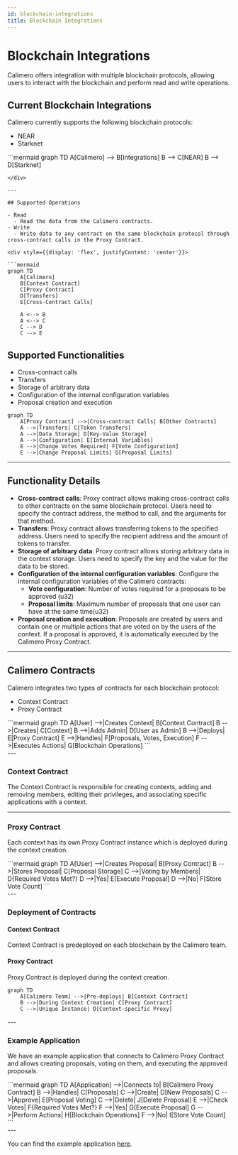 ```yaml
---
id: blockchain-integrations
title: Blockchain Integrations
---
```


# Blockchain Integrations

Calimero offers integration with multiple blockchain protocols, allowing users to
interact with the blockchain and perform read and write operations.

## Current Blockchain Integrations

Calimero currently supports the following blockchain protocols:

- NEAR
- Starknet

<div style={{display: 'flex', justifyContent: 'center'}}>
```mermaid
graph TD
    A[Calimero] --> B[Integrations]
    B --> C[NEAR]
    B --> D[Starknet]
    
```
</div>

---

## Supported Operations

- Read
  - Read the data from the Calimero contracts.
- Write
  - Write data to any contract on the same blockchain protocol through cross-contract calls in the Proxy Contract.

<div style={{display: 'flex', justifyContent: 'center'}}>

```mermaid
graph TD
    A[Calimero]
    B[Context Contract]
    C[Proxy Contract]
    D[Transfers]
    E[Cross-Contract Calls]

    A <--> B
    A <--> C
    C --> D
    C --> E
```

</div>

## Supported Functionalities

- Cross-contract calls
- Transfers
- Storage of arbitrary data
- Configuration of the internal configuration variables
- Proposal creation and execution

```mermaid
graph TD
    A[Proxy Contract] -->|Cross-contract Calls| B[Other Contracts]
    A -->|Transfers| C[Token Transfers]
    A -->|Data Storage| D[Key-Value Storage]
    A -->|Configuration| E[Internal Variables]
    E -->|Change Votes Required| F[Vote Configuration]
    E -->|Change Proposal Limits| G[Proposal Limits]
```

---

## Functionality Details

- **Cross-contract calls**: Proxy contract allows making cross-contract calls to
  other contracts on the same blockchain protocol. Users need to specify the contract
  address, the method to call, and the arguments for that method.
- **Transfers**: Proxy contract allows transferring tokens to the specified address.
  Users need to specify the recipient address and the amount of tokens to transfer.
- **Storage of arbitrary data**: Proxy contract allows storing arbitrary data
  in the context storage. Users need to specify the key and the value for the data
  to be stored.
- **Configuration of the internal configuration variables**: Configure the
  internal configuration variables of the Calimero contracts:
  - **Vote configuration**: Number of votes required for a proposals to be approved (u32)
  - **Proposal limits**: Maximum number of proposals that one user can have at the same time(u32)
- **Proposal creation and execution**: Proposals are created by users and
  contain one or multiple actions that are voted on by the users of the context. If a proposal
  is approved, it is automatically executed by the Calimero Proxy Contract.

---

## Calimero Contracts

Calimero integrates two types of contracts for each blockchain protocol:

- Context Contract
- Proxy Contract

<div style={{display: 'flex', justifyContent: 'center'}}>
```mermaid
graph TD
    A[User] -->|Creates Context| B[Context Contract]
    B -->|Creates| C[Context]
    B -->|Adds Admin| D[User as Admin]
    B -->|Deploys| E[Proxy Contract]
    E -->|Handles| F[Proposals, Votes, Execution]
    F -->|Executes Actions| G[Blockchain Operations]
```
</div>
---

### Context Contract

The Context Contract is responsible for creating contexts, adding and removing
members, editing their privileges, and associating specific applications with a
context.

---

### Proxy Contract

Each context has its own Proxy Contract instance which is deployed during the
context creation.

<div style={{display: 'flex', justifyContent: 'center'}}>
```mermaid
graph TD
    A[User] -->|Creates Proposal| B[Proxy Contract]
    B -->|Stores Proposal| C[Proposal Storage]
    C -->|Voting by Members| D{Required Votes Met?}
    D -->|Yes| E[Execute Proposal]
    D -->|No| F[Store Vote Count]
```
</div>
---

### Deployment of Contracts

#### Context Contract
Context Contract is predeployed on each blockchain by the Calimero team.

#### Proxy Contract
Proxy Contract is deployed during the context creation.

<div style={{display: 'flex', justifyContent: 'center'}}>

```mermaid
graph TD
    A[Calimero Team] -->|Pre-deploys| B[Context Contract]
    B -->|During Context Creation| C[Proxy Contract]
    C -->|Unique Instance| D[Context-specific Proxy]
```

</div>
---

### Example Application

We have an example application that connects to Calimero Proxy Contract and allows
creating proposals, voting on them, and executing the approved proposals.

<div style={{display: 'flex', justifyContent: 'center'}}>
```mermaid
graph TD
    A[Application] -->|Connects to| B[Calimero Proxy Contract]
    B -->|Handles| C[Proposals]
    C -->|Create| D[New Proposals]
    C -->|Approve| E[Proposal Voting]
    C -->|Delete| J[Delete Proposal]
    E -->|Check Votes| F{Required Votes Met?}
    F -->|Yes| G[Execute Proposal]
    G -->|Perform Actions| H[Blockchain Operations]
    F -->|No| I[Store Vote Count]
```
</div>
---

You can find the example application [here](https://github.com/calimero-network/demo-blockchain-integrations).
